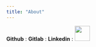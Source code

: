 ```yaml
---
title: "About"
---
```



__Github__ : 
__Gitlab__ :
__Linkedin__ : [<img src="image/log_linkedin.png"height=40 width=40></img>](https://linkedin.com/in/nicolas-makaroff)
